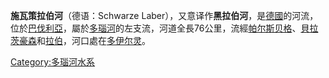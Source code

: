 '''施瓦策拉伯河'''（德语：Schwarze Laber），又意译作'''黑拉伯河'''，是[[德國|德國]]的河流，位於[[巴伐利亞|巴伐利亞]]，屬於[[多瑙河|多瑙河]]的左支流，河道全長76公里，流經[[帕尔斯贝格|帕尔斯贝格]]、[[貝拉茨豪森|貝拉茨豪森]]和[[拉伯|拉伯]]，河口處在[[多伊尔灵|多伊尔灵]]。

{{coord|48|59|46|N|12|2|29|E|display=title}}

{{Germany-geo-stub}}
[[Category:多瑙河水系|Category:多瑙河水系]]